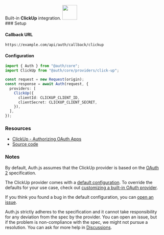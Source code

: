 
<div
  style={{
    backgroundColor: "#24292f",
    display: "flex",
    justifyContent: "space-between",
    color: "#fff",
    padding: 16,
  }}
>
  <span>
    Built-in <b>ClickUp</b> integration.
  </span>
  <a href="https://clickup.com">
    <img
      style={{ display: "block" }}
      src="/img/providers/click-up.svg"
      height="48"
      width="48"
    />
  </a>
</div>
### Setup

#### Callback URL

```
https://example.com/api/auth/callback/clickup
```

#### Configuration

```ts
import { Auth } from "@auth/core";
import ClickUp from "@auth/core/providers/click-up";

const request = new Request(origin);
const response = await Auth(request, {
  providers: [
    ClickUp({
      clientId: CLICKUP_CLIENT_ID,
      clientSecret: CLICKUP_CLIENT_SECRET,
    }),
  ],
});
```

### Resources

- [ClickUp - Authorizing OAuth Apps](https://clickup.com/api/developer-portal/authentication#oauth-flow)
- [Source code](https://github.com/nextauthjs/next-auth/blob/main/packages/core/src/providers/click-up.ts)

### Notes

By default, Auth.js assumes that the ClickUp provider is
based on the [OAuth 2](https://www.rfc-editor.org/rfc/rfc6749.html) specification.

<Callout type="info">

The ClickUp provider comes with a [default configuration](https://github.com/nextauthjs/next-auth/blob/main/packages/core/src/providers/click-up.ts).
To override the defaults for your use case, check out [customizing a built-in OAuth provider](https://authjs.dev/guides/providers/custom-provider#override-default-options).

</Callout>

If you think you found a bug in the default configuration, you can [open an issue](https://authjs.dev/new/provider-issue).

Auth.js strictly adheres to the specification and it cannot take responsibility for any deviation from
the spec by the provider. You can open an issue, but if the problem is non-compliance with the spec,
we might not pursue a resolution. You can ask for more help in [Discussions](https://authjs.dev/new/github-discussions).
